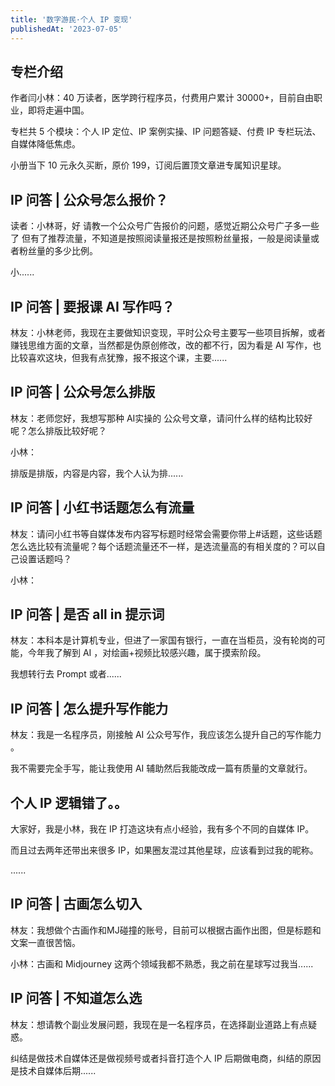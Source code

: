```yaml
---
title: '数字游民·个人 IP 变现'
publishedAt: '2023-07-05'
---
```


## 专栏介绍

作者闫小林：40 万读者，医学跨行程序员，付费用户累计 30000+，目前自由职业，即将走遍中国。  
  
专栏共 5 个模块：个人 IP 定位、IP 案例实操、IP 问题答疑、付费 IP 专栏玩法、自媒体降低焦虑。  
  
小册当下 10 元永久买断，原价 199，订阅后置顶文章进专属知识星球。

## IP 问答 | 公众号怎么报价？
读者：小林哥，好 请教一个公众号广告报价的问题，感觉近期公众号广子多一些了 但有了推荐流量，不知道是按照阅读量报还是按照粉丝量报，一般是阅读量或者粉丝量的多少比例。

小......

## IP 问答 | 要报课 AI 写作吗？
林友：小林老师，我现在主要做知识变现，平时公众号主要写一些项目拆解，或者赚钱思维方面的文章，当然都是伪原创修改，改的都不行，因为看是 AI 写作，也比较喜欢这块，但我有点犹豫，报不报这个课，主要......

## IP 问答 | 公众号怎么排版
林友：老师您好，我想写那种 AI实操的 公众号文章，请问什么样的结构比较好呢？怎么排版比较好呢？

小林：

排版是排版，内容是内容，我个人认为排......

## IP 问答 | 小红书话题怎么有流量
林友：请问小红书等自媒体发布内容写标题时经常会需要你带上#话题，这些话题怎么选比较有流量呢？每个话题流量还不一样，是选流量高的有相关度的？可以自己设置话题吗？

小林：

## IP 问答 | 是否 all in 提示词
林友：本科本是计算机专业，但进了一家国有银行，一直在当柜员，没有轮岗的可能，今年我了解到 AI ，对绘画+视频比较感兴趣，属于摸索阶段。

我想转行去 Prompt 或者......

## IP 问答 | 怎么提升写作能力
林友：我是一名程序员，刚接触 AI 公众号写作，我应该怎么提升自己的写作能力 。

我不需要完全手写，能让我使用 AI 辅助然后我能改成一篇有质量的文章就行。

## 个人 IP 逻辑错了。。
大家好，我是小林，我在 IP 打造这块有点小经验，我有多个不同的自媒体 IP。

而且过去两年还带出来很多 IP，如果圈友混过其他星球，应该看到过我的昵称。

......

## IP 问答 | 古画怎么切入
林友：我想做个古画作和MJ碰撞的账号，目前可以根据古画作出图，但是标题和文案一直很苦恼。

小林：古画和 Midjourney 这两个领域我都不熟悉，我之前在星球写过我当......

## IP 问答 | 不知道怎么选
林友：想请教个副业发展问题，我现在是一名程序员，在选择副业道路上有点疑惑。

纠结是做技术自媒体还是做视频号或者抖音打造个人 IP 后期做电商，纠结的原因是技术自媒体后期......

